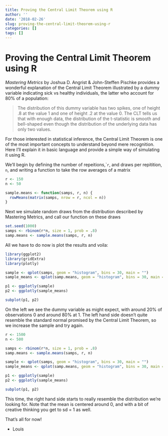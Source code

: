 ```yaml
---
title: Proving the Central Limit Theorem using R
author: ''
date: '2018-02-26'
slug: proving-the-central-limit-theorem-using-r
categories: []
tags: []
---
```


# Proving the Central Limit Theorem using R

*Mastering Metrics* by Joshua D. Angrist & John-Steffen Pischke provides a wonderful explanation of the Central Limit Theorem illustrated by a dummy variable indicating sick vs healthy individuals, the latter who account for 80% of a population:


> The distribution of this dummy variable has two spikes, one of height .8 at the value 1 and one of height .2 at the value 0. The CLT tells us that with enough data, the distribution of the t-statistic is smooth and bell-shaped even though the distribution of the underlying data has only two values.


For those interested in statistical inference, the Central Limit Theorem is one of the most important concepts to understand beyond mere recognition. Here I'll explain it in basic language and provide a simple way of simulating it using R.


We'll begin by defining the number of repeitions,``r`, and draws per repitition, `n`, and writing a function to take the row averages of a matrix

```r
r <- 150
n <- 50

sample.means <- function(samps, r, n) {
  rowMeans(matrix(samps, nrow = r, ncol = n))
}
```


Next we simulate random draws from the distribution described by Mastering Metrics, and call our function on these draws
```r
set.seed(1000)
samps <- rbinom(r*n, size = 1, prob = .8)
samp.means <- sample.means(samps, r, n)
```


All we have to do now is plot the results and voila:
```r
library(ggplot2)
library(gridExtra)
library(plotly)

sample <- qplot(samps, geom = "histogram", bins = 30, main = "")
sample_means <- qplot(samp.means, geom = "histogram", bins = 30, main = "")

p1 <- ggplotly(sample)
p2 <- ggplotly(sample_means)

subplot(p1, p2)

```


On the left we see the dummy variable as might expect, with around 20% of observations 0 and around 80% at 1. The left hand side doesn't quite resemble the standard normal promised by the Central Limit Theorem, so we increase the sample and try again.

```r
r <- 1500
n <- 500

samps <- rbinom(r*n, size = 1, prob = .8)
samp.means <- sample.means(samps, r, n)

sample <- qplot(samps, geom = "histogram", bins = 30, main = "")
sample_means <- qplot(samp.means, geom = "histogram", bins = 30, main = "")

p1 <- ggplotly(sample)
p2 <- ggplotly(sample_means)

subplot(p1, p2)
```


This time, the right hand side starts to really resemble the distribution we're looking for. Note that the mean is centered around 0, and with a bit of creative thinking you get to sd = 1 as well.

That's all for now!

- Louis